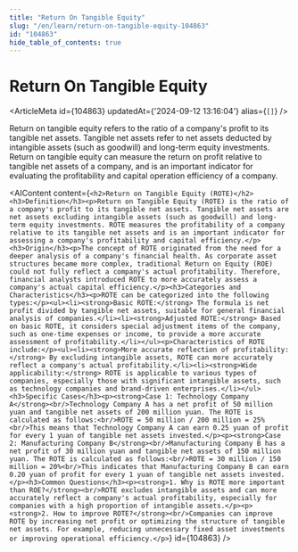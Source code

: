 ```yaml
---
title: "Return On Tangible Equity"
slug: "/en/learn/return-on-tangible-equity-104863"
id: "104863"
hide_table_of_contents: true
---
```



# Return On Tangible Equity

<ArticleMeta id={104863} updatedAt={'2024-09-12 13:16:04'} alias={`[]`} />
<div className='border-solid border-b border-t-0 my-4 border-[var(--ifm-color-gray-300)]' />

Return on tangible equity refers to the ratio of a company's profit to its tangible net assets. Tangible net assets refer to net assets deducted by intangible assets (such as goodwill) and long-term equity investments. Return on tangible equity can measure the return on profit relative to tangible net assets of a company, and is an important indicator for evaluating the profitability and capital operation efficiency of a company.

<AIContent content={`<h2>Return on Tangible Equity (ROTE)</h2><h3>Definition</h3><p>Return on Tangible Equity (ROTE) is the ratio of a company's profit to its tangible net assets. Tangible net assets are net assets excluding intangible assets (such as goodwill) and long-term equity investments. ROTE measures the profitability of a company relative to its tangible net assets and is an important indicator for assessing a company's profitability and capital efficiency.</p><h3>Origin</h3><p>The concept of ROTE originated from the need for a deeper analysis of a company's financial health. As corporate asset structures became more complex, traditional Return on Equity (ROE) could not fully reflect a company's actual profitability. Therefore, financial analysts introduced ROTE to more accurately assess a company's actual capital efficiency.</p><h3>Categories and Characteristics</h3><p>ROTE can be categorized into the following types:</p><ul><li><strong>Basic ROTE:</strong> The formula is net profit divided by tangible net assets, suitable for general financial analysis of companies.</li><li><strong>Adjusted ROTE:</strong> Based on basic ROTE, it considers special adjustment items of the company, such as one-time expenses or income, to provide a more accurate assessment of profitability.</li></ul><p>Characteristics of ROTE include:</p><ul><li><strong>More accurate reflection of profitability:</strong> By excluding intangible assets, ROTE can more accurately reflect a company's actual profitability.</li><li><strong>Wide applicability:</strong> ROTE is applicable to various types of companies, especially those with significant intangible assets, such as technology companies and brand-driven enterprises.</li></ul><h3>Specific Cases</h3><p><strong>Case 1: Technology Company A</strong><br/>Technology Company A has a net profit of 50 million yuan and tangible net assets of 200 million yuan. The ROTE is calculated as follows:<br/>ROTE = 50 million / 200 million = 25%<br/>This means that Technology Company A can earn 0.25 yuan of profit for every 1 yuan of tangible net assets invested.</p><p><strong>Case 2: Manufacturing Company B</strong><br/>Manufacturing Company B has a net profit of 30 million yuan and tangible net assets of 150 million yuan. The ROTE is calculated as follows:<br/>ROTE = 30 million / 150 million = 20%<br/>This indicates that Manufacturing Company B can earn 0.20 yuan of profit for every 1 yuan of tangible net assets invested.</p><h3>Common Questions</h3><p><strong>1. Why is ROTE more important than ROE?</strong><br/>ROTE excludes intangible assets and can more accurately reflect a company's actual profitability, especially for companies with a high proportion of intangible assets.</p><p><strong>2. How to improve ROTE?</strong><br/>Companies can improve ROTE by increasing net profit or optimizing the structure of tangible net assets. For example, reducing unnecessary fixed asset investments or improving operational efficiency.</p>`} id={104863} />
